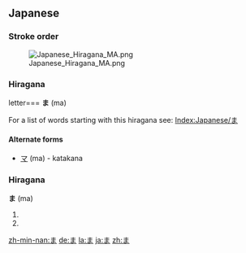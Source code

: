 ==Japanese==
===Stroke order===
[[Image:Japanese Hiragana MA.png]]


{{ja-attention|Hiragana header should be replaced with POS header|key=p}}
===Hiragana===letter===
'''ま''' (ma)

For a list of words starting with this hiragana see: [[Index:Japanese/ま]]
====Alternate forms====
*[[マ]] (ma) - katakana

{{ja-attention|Hiragana header should be replaced with POS header|key=p}}
===Hiragana===
{{ja-attention|needs POS template to categorize|key=c|tcat=hiragana}}
'''ま''' (ma)

# {{japdef|魔|[[demon]], [[devil]], [[evil]] [[spirit]], [[evil]] [[influence]]}}
# {{japdef|間|[[space]], [[timing]]}}

[[zh-min-nan:ま]]
[[de:ま]]
[[la:ま]]
[[ja:ま]]
[[zh:ま]]